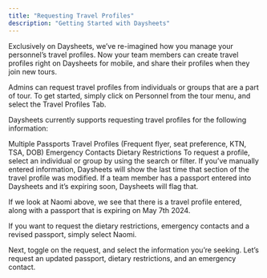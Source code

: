 ```yaml
---
title: "Requesting Travel Profiles"
description: "Getting Started with Daysheets"
---
```


Exclusively on Daysheets, we’ve re-imagined how you manage your personnel’s travel profiles. Now your team members can create travel profiles right on Daysheets for mobile, and share their profiles when they join new tours.

Admins can request travel profiles from individuals or groups that are a part of tour. To get started, simply click on Personnel from the tour menu, and select the Travel Profiles Tab.

Daysheets currently supports requesting travel profiles for the following information:

Multiple Passports
Travel Profiles (Frequent flyer, seat preference, KTN, TSA, DOB)
Emergency Contacts
Dietary Restrictions
To request a profile, select an individual or group by using the search or filter. If you’ve manually entered information, Daysheets will show the last time that section of the travel profile was modified. If a team member has a passport entered into Daysheets and it’s expiring soon, Daysheets will flag that.

If we look at Naomi above, we see that there is a travel profile entered, along with a passport that is expiring on May 7th 2024.

If you want to request the dietary restrictions, emergency contacts and a revised passport, simply select Naomi.

Next, toggle on the request, and select the information you’re seeking. Let’s request an updated passport, dietary restrictions, and an emergency contact.
